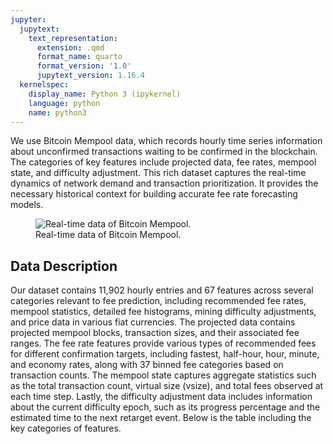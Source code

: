 ```yaml
---
jupyter:
  jupytext:
    text_representation:
      extension: .qmd
      format_name: quarto
      format_version: '1.0'
      jupytext_version: 1.16.4
  kernelspec:
    display_name: Python 3 (ipykernel)
    language: python
    name: python3
---
```


We use Bitcoin Mempool data, which records hourly time series information about unconfirmed transactions waiting to be confirmed in the blockchain. The categories of key features include projected data, fee rates, mempool state, and difficulty adjustment. This rich dataset captures the real-time dynamics of network demand and transaction prioritization. It provides the necessary historical context for building accurate fee rate forecasting models. 

::: {.quarto-figure-center}
![Real-time data of Bitcoin Mempool.](../img/mempool.png)
:::


## Data Description

Our dataset contains 11,902 hourly entries and 67 features across several categories relevant to fee prediction, including recommended fee rates, mempool statistics, detailed fee histograms, mining difficulty adjustments, and price data in various fiat currencies. The projected data contains projected mempool blocks, transaction sizes, and their associated fee ranges. The fee rate features provide various types of recommended fees for different confirmation targets, including fastest, half-hour, hour, minute, and economy rates, along with 37 binned fee categories based on transaction counts. The mempool state captures aggregate statistics such as the total transaction count, virtual size (vsize), and total fees observed at each time step. Lastly, the difficulty adjustment data includes information about the current difficulty epoch, such as its progress percentage and the estimated time to the next retarget event. Below is the table including the key categories of features. 

\renewcommand{\arraystretch}{1.5}
\begin{table}
\begin{tabular}{p{3cm}p{5cm}p{3cm}p{5cm}}
\hline
\textbf{Category} & \textbf{Description} & \textbf{Columns} & \textbf{Range} \\
\hline
Projected Data & Projected mempool blocks, transaction sizes and their fee ranges & 5 & Varies by feature and type \\

Fee Rates & Different types of recommended fee rates and confirmation targets. Fees are also binned by counts. & 5 fee rates and 37 binned & \begin{minipage}[t]{5cm} Min: 1 sat/vbyte \\ Max: 41 sats/vbyte \\ Median: 2--3 sats/vbyte \end{minipage} \\

Mempool State & Aggregate mempool statistics (e.g., total vsize, count) & 3 (count, vsize and total\_fee) & \begin{minipage}[t]{5cm} Count: 24--169 \\ vsize: 1.2e4--5.6e7 vbytes \\ Fee: 1.2e4--2.3e8 sats \end{minipage} \\

Difficulty Adjustment & Data related to the current difficulty epoch (progress\%, estimated retarget) & 10 & Varies by feature and type \\
\hline
\end{tabular}
\caption{Bitcoin Blockchain Data Statistics}
\label{tbl-bitcoin-data}
\end{table}

